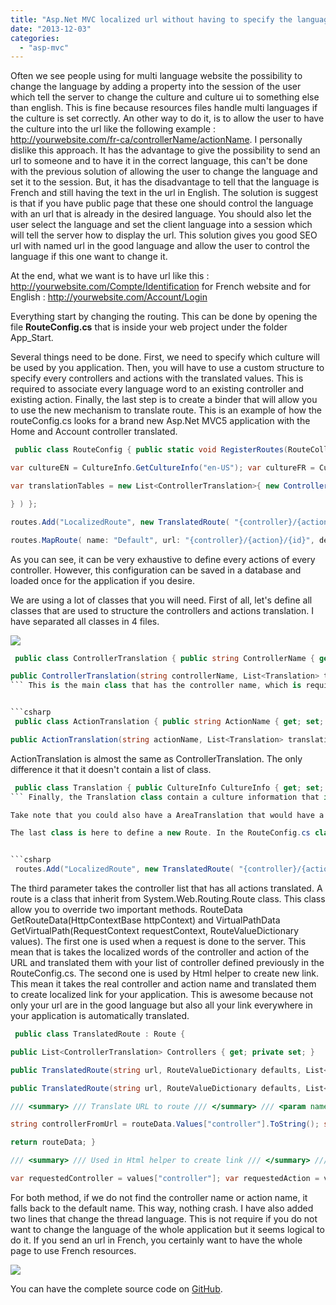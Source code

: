 ```yaml
---
title: "Asp.Net MVC localized url without having to specify the language in it"
date: "2013-12-03"
categories: 
  - "asp-mvc"
---
```


Often we see people using for multi language website the possibility to change the language by adding a property into the session of the user which tell the server to change the culture and culture ui to something else than english. This is fine because resources files handle multi languages if the culture is set correctly. An other way to do it, is to allow the user to have the culture into the url like the following example : http://yourwebsite.com/fr-ca/controllerName/actionName. I personally dislike this approach. It has the advantage to give the possibility to send an url to someone and to have it in the correct language, this can't be done with the previous solution of allowing the user to change the language and set it to the session. But, it has the disadvantage to tell that the language is French and still having the text in the url in English. The solution is suggest is that if you have public page that these one should control the language with an url that is already in the desired language. You should also let the user select the language and set the client language into a session which will tell the server how to display the url. This solution gives you good SEO url with named url in the good language and allow the user to control the language if this one want to change it.

At the end, what we want is to have url like this : http://yourwebsite.com/Compte/Identification for French website and for English : http://yourwebsite.com/Account/Login

Everything start by changing the routing. This can be done by opening the file **RouteConfig.cs** that is inside your web project under the folder App\_Start.

Several things need to be done. First, we need to specify which culture will be used by you application. Then, you will have to use a custom structure to specify every controllers and actions with the translated values. This is required to associate every language word to an existing controller and existing action. Finally, the last step is to create a binder that will allow you to use the new mechanism to translate route. This is an example of how the routeConfig.cs looks for a brand new Asp.Net MVC5 application with the Home and Account controller translated.


```csharp
 public class RouteConfig { public static void RegisterRoutes(RouteCollection routes) { routes.IgnoreRoute("{resource}.axd/{\*pathInfo}");

var cultureEN = CultureInfo.GetCultureInfo("en-US"); var cultureFR = CultureInfo.GetCultureInfo("fr-FR");

var translationTables = new List<ControllerTranslation>{ new ControllerTranslation("Home" , new List<Translation>{ new Translation(cultureEN, "Home") ,new Translation(cultureFR, "Demarrer") } ,new List<ActionTranslation>{ new ActionTranslation("About" , new List<Translation>{ new Translation(cultureEN, "About") ,new Translation(cultureFR, "Infos") }) , new ActionTranslation("Home" , new List<Translation>{ new Translation(cultureEN, "Home") ,new Translation(cultureFR, "Demarrer") }) , new ActionTranslation("Contact" , new List<Translation>{ new Translation(cultureEN, "Contact") ,new Translation(cultureFR, "InformationSurLaPersonne") }) }) ,new ControllerTranslation("Account" , new List<Translation>{ new Translation(cultureEN, "Account") ,new Translation(cultureFR, "Compte") } , new List<ActionTranslation> { new ActionTranslation("Login" , new List<Translation>{ new Translation(cultureEN, "Login") ,new Translation(cultureFR, "Authentification") }) , new ActionTranslation("Register" , new List<Translation>{ new Translation(cultureEN, "Register") ,new Translation(cultureFR, "Enregistrement") })

} ) };

routes.Add("LocalizedRoute", new TranslatedRoute( "{controller}/{action}/{id}", new RouteValueDictionary(new { controller = "Home", action = "Index", id = "" }), translationTables, new MvcRouteHandler()));

routes.MapRoute( name: "Default", url: "{controller}/{action}/{id}", defaults: new { controller = "Home", action = "Index", id = UrlParameter.Optional } ); } } 
```

As you can see, it can be very exhaustive to define every actions of every controller. However, this configuration can be saved in a database and loaded once for the application if you desire.

We are using a lot of classes that you will need. First of all, let's define all classes that are used to structure the controllers and actions translation. I have separated all classes in 4 files.

![](images/RoutingClasses.png)


```csharp
 public class ControllerTranslation { public string ControllerName { get; set; } public List<Translation> Translation { get; set; } public List<ActionTranslation> ActionTranslations { get; set; }

public ControllerTranslation(string controllerName, List<Translation> translation, List<ActionTranslation> actionsList) { this.ControllerName = controllerName; this.Translation = translation; this.ActionTranslations = actionsList; } } 
``` This is the main class that has the controller name, which is required to be able to bind the translated name for the real code name. It contains a translation list which contains for every cultures the new name which is used in the url. Then, it contains a list of actions. This way, we have a well structured a logically separated structure.


```csharp
 public class ActionTranslation { public string ActionName { get; set; } public List<Translation> Translation { get; set; }

public ActionTranslation(string actionName, List<Translation> translation) { this.ActionName = actionName; this.Translation = translation; } } 
```

ActionTranslation is almost the same as ControllerTranslation. The only difference it that it doesn't contain a list of class.


```csharp
 public class Translation { public CultureInfo CultureInfo { get; set; } public string TranslatedValue { get; set; } public Translation(CultureInfo culture, string translatedValue) { CultureInfo = culture; TranslatedValue = translatedValue; } } 
``` Finally, the Translation class contain a culture information that is associated to a string that is translated in the language of the culture.

Take note that you could also have a AreaTranslation that would have a Controller class list. This example is extensible for more level of url structure without problem. For the simplicity, this article concentrate its effort for Controller and Action only.

The last class is here to define a new Route. In the RouteConfig.cs class, the route is defined, before the default route.


```csharp
 routes.Add("LocalizedRoute", new TranslatedRoute( "{controller}/{action}/{id}", new RouteValueDictionary(new { controller = "Home", action = "Index", id = "" }), translationTables, new MvcRouteHandler())); 
```

The third parameter takes the controller list that has all actions translated. A route is a class that inherit from System.Web.Routing.Route class. This class allow you to override two important methods. RouteData GetRouteData(HttpContextBase httpContext) and VirtualPathData GetVirtualPath(RequestContext requestContext, RouteValueDictionary values). The first one is used when a request is done to the server. This mean that is takes the localized words of the controller and action of the URL and translated them with your list of controller defined previously in the RouteConfig.cs. The second one is used by Html helper to create new link. This mean it takes the real controller and action name and translated them to create localized link for your application. This is awesome because not only your url are in the good language but also all your link everywhere in your application is automatically translated.


```csharp
 public class TranslatedRoute : Route {

public List<ControllerTranslation> Controllers { get; private set; }

public TranslatedRoute(string url, RouteValueDictionary defaults, List<ControllerTranslation> controllers, IRouteHandler routeHandler) : base(url, defaults, routeHandler) { this.Controllers = controllers; }

public TranslatedRoute(string url, RouteValueDictionary defaults, List<ControllerTranslation> controllers, RouteValueDictionary constraints, IRouteHandler routeHandler) : base(url, defaults, constraints, routeHandler) { this.Controllers = controllers; }

/// <summary> /// Translate URL to route /// </summary> /// <param name="httpContext"></param> /// <returns></returns> public override RouteData GetRouteData(HttpContextBase httpContext) { RouteData routeData = base.GetRouteData(httpContext); if (routeData == null) return null;

string controllerFromUrl = routeData.Values["controller"].ToString(); string actionFromUrl = routeData.Values["action"].ToString(); var controllerTranslation = this.Controllers.FirstOrDefault(d => d.Translation.Any(rf=>rf.TranslatedValue == controllerFromUrl)); var controllerCulture = this.Controllers.SelectMany(d => d.Translation).FirstOrDefault(f => f.TranslatedValue == controllerFromUrl).CultureInfo; if (controllerTranslation != null) { routeData.Values["controller"] = controllerTranslation.ControllerName; var actionTranslation = controllerTranslation.ActionTranslations.FirstOrDefault(d => d.Translation.Any(rf => rf.TranslatedValue == actionFromUrl)); if (actionTranslation != null) { routeData.Values["action"] = actionTranslation.ActionName; } System.Threading.Thread.CurrentThread.CurrentCulture = controllerCulture; System.Threading.Thread.CurrentThread.CurrentUICulture = controllerCulture; }

return routeData; }

/// <summary> /// Used in Html helper to create link /// </summary> /// <param name="requestContext"></param> /// <param name="values"></param> /// <returns></returns> public override VirtualPathData GetVirtualPath(RequestContext requestContext, RouteValueDictionary values) {

var requestedController = values["controller"]; var requestedAction = values["action"]; var controllerTranslation = this.Controllers.FirstOrDefault(d => d.Translation.Any(rf => rf.TranslatedValue == requestedController)); var actionTranslation = controllerTranslation.ActionTranslations.FirstOrDefault(d => d.Translation.Any(rf => rf.TranslatedValue == requestedAction)); var controllerTranslatedName = controllerTranslation.Translation.FirstOrDefault(d => d.CultureInfo == System.Threading.Thread.CurrentThread.CurrentCulture).TranslatedValue; if (controllerTranslatedName != null) values["controller"] = controllerTranslatedName; var actionTranslate = controllerTranslation.ActionTranslations.FirstOrDefault(d => d.Translation.Any(rf => rf.TranslatedValue == requestedAction)); if (actionTranslate != null) { var actionTranslateName = actionTranslate.Translation.FirstOrDefault(d => d.CultureInfo == System.Threading.Thread.CurrentThread.CurrentCulture).TranslatedValue; if (actionTranslateName != null) values["action"] = actionTranslateName; } return base.GetVirtualPath(requestContext, values); } } 
```

For both method, if we do not find the controller name or action name, it falls back to the default name. This way, nothing crash. I have also added two lines that change the thread language. This is not require if you do not want to change the language of the whole application but it seems logical to do it. If you send an url in French, you certainly want to have the whole page to use French resources.

![](images/TranslatedUrlAndLinks-400x210.png)

You can have the complete source code on [GitHub](https://github.com/MrDesjardins/WebForLocalizedUrl).
